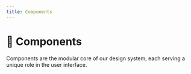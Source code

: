 ```yaml
---
title: Components
---
```



# 💠 Components

Components are the modular core of our design system, each serving a unique role in the user interface.

<Cards className="mt-8">
  <Card title="💠 Accordion" href="/components/accordion" />
  <Card title="💠 Alert" href="/components/alert" />
  <Card title="💠 Alert Dialog" href="/components/alert-dialog" />
  <Card title="💠 Aspect Ratio" href="/components/aspect-ratio" />
  <Card title="💠 Avatar" href="/components/avatar" />
  <Card title="💠 Badge" href="/components/badge" />
  <Card title="💠 Button" href="/components/button" />
  <Card title="💠 Calendar" href="/components/calendar" />
  <Card title="💠 Card" href="/components/card" />
  <Card title="💠 Checkbox" href="/components/checkbox" />
  <Card title="💠 Collapsible" href="/components/collapsible" />
  <Card title="💠 Combobox" href="/components/combobox" />
  <Card title="💠 Command" href="/components/command" />
  <Card title="💠 Context Menu" href="/components/context-menu" />
  <Card title="💠 Data Table" href="/components/data-table" />
  <Card title="💠 Date Picker" href="/components/date-picker" />
  <Card title="💠 Dialog" href="/components/dialog" />
  <Card title="💠 Dropdown Menu" href="/components/dropdown-menu" />
  <Card title="💠 Form" href="/components/form" />
  <Card title="💠 Hover Card" href="/components/hover-card" />
  <Card title="💠 Input" href="/components/input" />
  <Card title="💠 Label" href="/components/label" />
  <Card title="💠 Menubar" href="/components/menubar" />
  <Card title="💠 Popover" href="/components/popover" />
  <Card title="💠 Progress" href="/components/progress" />
  <Card title="💠 Radio Group" href="/components/radio-group" />
  <Card title="💠 Resizable" href="/components/resizable" />
  <Card title="💠 Scroll Area" href="/components/scroll-area" />
  <Card title="💠 Segmented" href="/components/segmented" />
  <Card title="💠 Select" href="/components/select" />
  <Card title="💠 Separator" href="/components/separator" />
  <Card title="💠 Sheet" href="/components/sheet" />
  <Card title="💠 Skeleton" href="/components/skeleton" />
  <Card title="💠 Slider" href="/components/slider" />
  <Card title="💠 Switch" href="/components/switch" />
  <Card title="💠 Table" href="/components/table" />
  <Card title="💠 Tabs" href="/components/tabs" />
  <Card title="💠 Tag" href="/components/tag" />
  <Card title="💠 Textarea" href="/components/textarea" />
  <Card title="💠 Toast" href="/components/toast" />
  <Card title="💠 Toggle" href="/components/toggle" />
  <Card title="💠 Toggle Group" href="/components/toggle-group" />
  <Card title="💠 Tooltip" href="/components/tooltip" />
</Cards>
